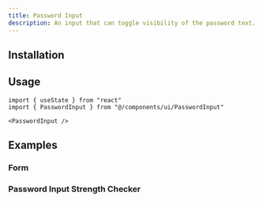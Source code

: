 ```yaml
---
title: Password Input
description: An input that can toggle visibility of the password text.
---
```



<CodePreview demo="password-input/basic" />

## Installation

<Installation registryItem="password-input" />

## Usage

```tsx
import { useState } from "react"
import { PasswordInput } from "@/components/ui/PasswordInput"
```

```tsx
<PasswordInput />
```

## Examples

### Form

<CodePreview demo="password-input/form" />

### Password Input Strength Checker

<CodePreview demo="password-input/password-strength" />

<ToastProvider />
